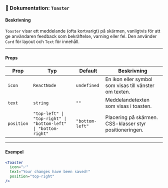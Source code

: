 ### 📘 Dokumentation: `Toaster`

#### **Beskrivning**

`Toaster` visar ett meddelande (ofta kortvarigt) på skärmen, vanligtvis för att ge användaren feedback som bekräftelse, varning eller fel.
Den använder `Card` för layout och `Text` för innehåll.

---

#### **Props**

| Prop       | Typ                                                            | Default         | Beskrivning                                             |
| ---------- | -------------------------------------------------------------- | --------------- | ------------------------------------------------------- |
| `icon`     | `ReactNode`                                                    | `undefined`     | En ikon eller symbol som visas till vänster om texten.  |
| `text`     | `string`                                                       | `""`            | Meddelandetexten som visas i toasten.                   |
| `position` | `"top-left" \| "top-right" \| "bottom-left" \| "bottom-right"` | `"bottom-left"` | Placering på skärmen. CSS-klasser styr positioneringen. |

---

#### **Exempel**

```jsx
<Toaster 
  icon="✅" 
  text="Your changes have been saved!" 
  position="top-right" 
/>
```
